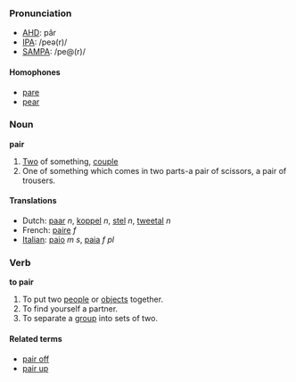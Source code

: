 ===Pronunciation===
*[[w:AHD|AHD]]: pâr
*[[w:IPA|IPA]]: /peə(r)/
*[[w:SAMPA|SAMPA]]: /pe@(r)/

====Homophones====
*[[pare]]
*[[pear]]

===Noun===
'''pair''' 

#[[Two]] of something, [[couple]]
#One of something which comes in two parts-a pair of scissors, a pair of trousers.

====Translations====
*Dutch: [[paar]] ''n'', [[koppel]] ''n'', [[stel]] ''n'', [[tweetal]] ''n''
*French: [[paire]] ''f''
*[[Italian]]: [[paio]] ''m s'', [[paia]] ''f pl''

===Verb===
'''to pair'''

# To put two [[people]] or [[objects]] together. 
# To find yourself a partner.
# To separate a [[group]] into sets of two.


====Related terms====
*[[pair off]]
*[[pair up]]